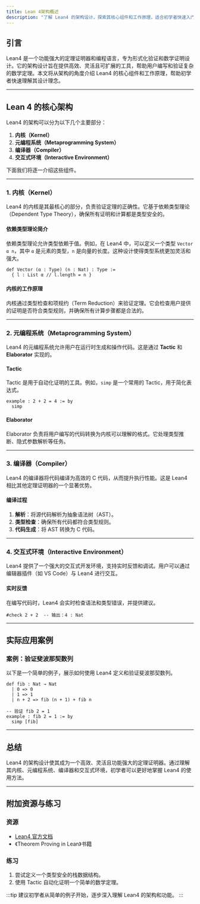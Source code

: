 ```yaml
---
title: Lean 4架构概述
description: "了解 Lean4 的架构设计，探索其核心组件和工作原理，适合初学者快速入门。"
---
```


## 引言

Lean4 是一个功能强大的定理证明器和编程语言，专为形式化验证和数学证明设计。它的架构设计旨在提供高效、灵活且可扩展的工具，帮助用户编写和验证复杂的数学定理。本文将从架构的角度介绍 Lean4 的核心组件和工作原理，帮助初学者快速理解其设计理念。

---

## Lean 4 的核心架构

Lean4 的架构可以分为以下几个主要部分：

1. **内核（Kernel）**  
2. **元编程系统（Metaprogramming System）**  
3. **编译器（Compiler）**  
4. **交互式环境（Interactive Environment）**  

下面我们将逐一介绍这些组件。

---

### 1. 内核（Kernel）

Lean4 的内核是其最核心的部分，负责验证定理的正确性。它基于依赖类型理论（Dependent Type Theory），确保所有证明和计算都是类型安全的。

#### 依赖类型理论简介
依赖类型理论允许类型依赖于值。例如，在 Lean4 中，可以定义一个类型 `Vector α n`，其中 `α` 是元素的类型，`n` 是向量的长度。这种设计使得类型系统更加灵活和强大。

```lean
def Vector (α : Type) (n : Nat) : Type :=
  { l : List α // l.length = n }
```

#### 内核的工作原理
内核通过类型检查和项规约（Term Reduction）来验证定理。它会检查用户提供的证明是否符合类型规则，并确保所有计算步骤都是合法的。

---

### 2. 元编程系统（Metaprogramming System）

Lean4 的元编程系统允许用户在运行时生成和操作代码。这是通过 **Tactic** 和 **Elaborator** 实现的。

#### Tactic
Tactic 是用于自动化证明的工具。例如，`simp` 是一个常用的 Tactic，用于简化表达式。

```lean
example : 2 + 2 = 4 := by
  simp
```

#### Elaborator
Elaborator 负责将用户编写的代码转换为内核可以理解的格式。它处理类型推断、隐式参数解析等任务。

---

### 3. 编译器（Compiler）

Lean4 的编译器将代码编译为高效的 C 代码，从而提升执行性能。这是 Lean4 相比其他定理证明器的一个显著优势。

#### 编译过程
1. **解析**：将源代码解析为抽象语法树（AST）。
2. **类型检查**：确保所有代码都符合类型规则。
3. **代码生成**：将 AST 转换为 C 代码。

---

### 4. 交互式环境（Interactive Environment）

Lean4 提供了一个强大的交互式开发环境，支持实时反馈和调试。用户可以通过编辑器插件（如 VS Code）与 Lean4 进行交互。

#### 实时反馈
在编写代码时，Lean4 会实时检查语法和类型错误，并提供建议。

```lean
#check 2 + 2  -- 输出：4 : Nat
```

---

## 实际应用案例

### 案例：验证斐波那契数列
以下是一个简单的例子，展示如何使用 Lean4 定义和验证斐波那契数列。

```lean
def fib : Nat → Nat
  | 0 => 0
  | 1 => 1
  | n + 2 => fib (n + 1) + fib n

-- 验证 fib 2 = 1
example : fib 2 = 1 := by
  simp [fib]
```

---

## 总结

Lean4 的架构设计使其成为一个高效、灵活且功能强大的定理证明器。通过理解其内核、元编程系统、编译器和交互式环境，初学者可以更好地掌握 Lean4 的使用方法。

---

## 附加资源与练习

### 资源
- [Lean4 官方文档](https://leanprover.github.io/lean4/doc/)
- 《Theorem Proving in Lean》书籍

### 练习
1. 尝试定义一个类型安全的栈数据结构。
2. 使用 Tactic 自动化证明一个简单的数学定理。

:::tip
建议初学者从简单的例子开始，逐步深入理解 Lean4 的架构和功能。
:::